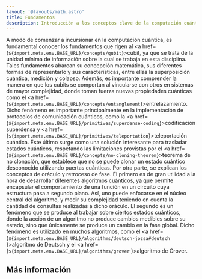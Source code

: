 ```yaml
---
layout: '@layouts/math.astro'
title: Fundamentos
description: Introducción a los conceptos clave de la computación cuántica.
---
```



A modo de comenzar a incursionar en la computación cuántica, es fundamental conocer los fundamentos que rigen al <a href={`${import.meta.env.BASE_URL}/concepts/qubit`}>cubit</a>, ya que se trata de la unidad mínima de información sobre la cual se trabaja en esta disciplina. Tales fundamentos abarcan su concepción matemática, sus diferentes formas de representarlo y sus características, entre ellas la superposición cuántica, medición y colapso. Además, es importante comprender la manera en que los cubits se comportan al vincularse con otros en sistemas de mayor complejidad, donde toman fuerza nuevas propiedades cuánticas como el <a href={`${import.meta.env.BASE_URL}/concepts/entanglement`}>entrelazamiento</a>. Dicho fenómeno es importante principalmente en la implementación de protocolos de comunicación cuánticos, como la <a href={`${import.meta.env.BASE_URL}/primitives/superdense-coding`}>codificación superdensa</a> y <a href={`${import.meta.env.BASE_URL}/primitives/teleportation`}>teleportación cuántica</a>. Este último surge como una solución interesante para trasladar estados cuánticos, respetando las limitaciones provistas por el <a href={`${import.meta.env.BASE_URL}/concepts/no-cloning-theorem`}>teorema de no clonación</a>, que establece que no se puede clonar un estado cuántico desconocido utilizando puertas cuánticas. Por otra parte, se explican los conceptos de oráculo y retroceso de fase. El primero es de gran utilidad a la hora de desarrollar diferentes algoritmos cuánticos, ya que permite encapsular el comportamiento de una función en un circuito cuya estructura pasa a segundo plano. Así, uno puede enfocarse en el núcleo central del algoritmo, y medir su complejidad teniendo en cuenta la cantidad de consultas realizadas a dicho oráculo. El segundo es un fenómeno que se produce al trabajar sobre ciertos estados cuánticos, donde la acción de un algoritmo no produce cambios medibles sobre su estado, sino que únicamente se produce un cambio en la fase global. Dicho fenómeno es utilizado en muchos algoritmos, como el <a href={`${import.meta.env.BASE_URL}/algorithms/deutsch-jozsa#deutsch` }>algoritmo de Deutsch</a> y el <a href={`${import.meta.env.BASE_URL}/algorithms/grover` }>algoritmo de Grover</a>.


## Más información

<Recommendations />
<BibItem id="qubitWiki" rate="r" prefix="" />
<BibItem id="entanglementWiki" rate="r" prefix="" />
<BibItem id="noCloningWiki" rate="r" prefix="" />
<BibItem id="oraclesWiki" rate="r" prefix="" />
<BibItem id="phaseKickbackWiki" rate="r" prefix="" />
